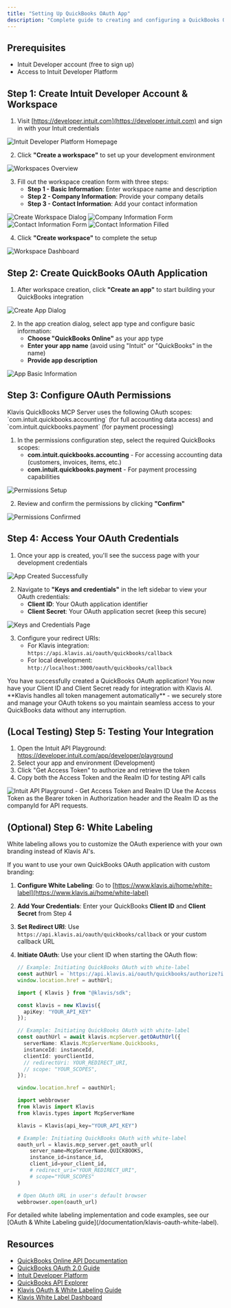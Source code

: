 ```yaml
---
title: "Setting Up QuickBooks OAuth App"
description: "Complete guide to creating and configuring a QuickBooks OAuth application"
---
```


## Prerequisites

- Intuit Developer account (free to sign up)
- Access to Intuit Developer Platform

## Step 1: Create Intuit Developer Account & Workspace

1. Visit [https://developer.intuit.com](https://developer.intuit.com) and sign in with your Intuit credentials

<img src="/images/knowledge-base/quickbooks_oauth_app/step1_homepage.png" alt="Intuit Developer Platform Homepage" />

2. Click **"Create a workspace"** to set up your development environment

<img src="/images/knowledge-base/quickbooks_oauth_app/step2_workspaces.png" alt="Workspaces Overview" />

3. Fill out the workspace creation form with three steps:
   - **Step 1 - Basic Information**: Enter workspace name and description
   - **Step 2 - Company Information**: Provide your company details
   - **Step 3 - Contact Information**: Add your contact information

<img src="/images/knowledge-base/quickbooks_oauth_app/step3_create_workspace_dialog.png" alt="Create Workspace Dialog" />

<img src="/images/knowledge-base/quickbooks_oauth_app/step5-company-info-form.png" alt="Company Information Form" />

<img src="/images/knowledge-base/quickbooks_oauth_app/step7-contact-info-form.png" alt="Contact Information Form" />

<img src="/images/knowledge-base/quickbooks_oauth_app/step8-contact-info-filled.png" alt="Contact Information Filled" />

4. Click **"Create workspace"** to complete the setup

<img src="/images/knowledge-base/quickbooks_oauth_app/step9_workspace_dashboard.png" alt="Workspace Dashboard" />

## Step 2: Create QuickBooks OAuth Application

1. After workspace creation, click **"Create an app"** to start building your QuickBooks integration

<img src="/images/knowledge-base/quickbooks_oauth_app/step10_create_app_dialog.png" alt="Create App Dialog" />

2. In the app creation dialog, select app type and configure basic information:
   - **Choose "QuickBooks Online"** as your app type
   - **Enter your app name** (avoid using "Intuit" or "QuickBooks" in the name)
   - **Provide app description**

<img src="/images/knowledge-base/quickbooks_oauth_app/step11_app_basic_info.png" alt="App Basic Information" />

## Step 3: Configure OAuth Permissions

<Note>
Klavis QuickBooks MCP Server uses the following OAuth scopes: `com.intuit.quickbooks.accounting` (for full accounting data access) and `com.intuit.quickbooks.payment` (for payment processing)
</Note>

1. In the permissions configuration step, select the required QuickBooks scopes:
   - **com.intuit.quickbooks.accounting** - For accessing accounting data (customers, invoices, items, etc.)
   - **com.intuit.quickbooks.payment** - For payment processing capabilities

<img src="/images/knowledge-base/quickbooks_oauth_app/step13_permissions_setup.png" alt="Permissions Setup" />

2. Review and confirm the permissions by clicking **"Confirm"**

<img src="/images/knowledge-base/quickbooks_oauth_app/step14_permissions_confirmed.png" alt="Permissions Confirmed" />

## Step 4: Access Your OAuth Credentials

1. Once your app is created, you'll see the success page with your development credentials

<img src="/images/knowledge-base/quickbooks_oauth_app/step15_app_created_success.png" alt="App Created Successfully" />

2. Navigate to **"Keys and credentials"** in the left sidebar to view your OAuth credentials:
   - **Client ID**: Your OAuth application identifier
   - **Client Secret**: Your OAuth application secret (keep this secure)

<img src="/images/knowledge-base/quickbooks_oauth_app/step16_keys_and_credentials.png" alt="Keys and Credentials Page" />

3. Configure your redirect URIs:
   - For Klavis integration: `https://api.klavis.ai/oauth/quickbooks/callback`
   - For local development: `http://localhost:3000/oauth/quickbooks/callback`

<Check>
You have successfully created a QuickBooks OAuth application! You now have your Client ID and Client Secret ready for integration with Klavis AI.
</Check>

<Tip>
**Klavis handles all token management automatically** - we securely store and manage your OAuth tokens so you maintain seamless access to your QuickBooks data without any interruption.
</Tip>

## (Local Testing) Step 5: Testing Your Integration

1. Open the Intuit API Playground: https://developer.intuit.com/app/developer/playground
2. Select your app and environment (Development)
3. Click "Get Access Token" to authorize and retrieve the token
4. Copy both the Access Token and the Realm ID for testing API calls

<img src="/images/knowledge-base/quickbooks_oauth_app/step17_test_api_playground.png" alt="Intuit API Playground - Get Access Token and Realm ID" />

<Tip>
Use the Access Token as the Bearer token in Authorization header and the Realm ID as the companyId for API requests.
</Tip>

## (Optional) Step 6: White Labeling 

<Note>
White labeling allows you to customize the OAuth experience with your own branding instead of Klavis AI's.
</Note>

If you want to use your own QuickBooks OAuth application with custom branding:

1. **Configure White Labeling**: Go to [https://www.klavis.ai/home/white-label](https://www.klavis.ai/home/white-label)
2. **Add Your Credentials**: Enter your QuickBooks **Client ID** and **Client Secret** from Step 4
3. **Set Redirect URI**: Use `https://api.klavis.ai/oauth/quickbooks/callback` or your custom callback URL
4. **Initiate OAuth**: Use your client ID when starting the OAuth flow:

   <CodeGroup>
   
   ```javascript without SDK
   // Example: Initiating QuickBooks OAuth with white-label
   const authUrl = `https://api.klavis.ai/oauth/quickbooks/authorize?instance_id=${instanceId}&client_id=${yourClientId}`;
   window.location.href = authUrl;
   ```
   
   ```typescript TypeScript SDK
   import { Klavis } from "@klavis/sdk";
   
   const klavis = new Klavis({
     apiKey: "YOUR_API_KEY"
   });
   
   // Example: Initiating QuickBooks OAuth with white-label
   const oauthUrl = await klavis.mcpServer.getOAuthUrl({
     serverName: Klavis.McpServerName.Quickbooks,
     instanceId: instanceId,
     clientId: yourClientId,
     // redirectUri: YOUR_REDIRECT_URI,
     // scope: "YOUR_SCOPES", 
   });
   
   window.location.href = oauthUrl;
   ```
   
   ```python Python SDK
   import webbrowser
   from klavis import Klavis
   from klavis.types import McpServerName
   
   klavis = Klavis(api_key="YOUR_API_KEY")
   
   # Example: Initiating QuickBooks OAuth with white-label
   oauth_url = klavis.mcp_server.get_oauth_url(
       server_name=McpServerName.QUICKBOOKS,
       instance_id=instance_id,
       client_id=your_client_id,
       # redirect_uri="YOUR_REDIRECT_URI",
       # scope="YOUR_SCOPES"
   )
   
   # Open OAuth URL in user's default browser
   webbrowser.open(oauth_url)
   ```
   
   </CodeGroup>

<Tip>
For detailed white labeling implementation and code examples, see our [OAuth & White Labeling guide](/documentation/klavis-oauth-white-label).
</Tip>

## Resources
- [QuickBooks Online API Documentation](https://developer.intuit.com/app/developer/qbo/docs/api/accounting/all-entities/account)
- [QuickBooks OAuth 2.0 Guide](https://developer.intuit.com/app/developer/qbo/docs/develop/authentication-and-authorization/oauth_2.0)
- [Intuit Developer Platform](https://developer.intuit.com)
- [QuickBooks API Explorer](https://developer.intuit.com/app/developer/qbo/docs/api/accounting/all-entities/account)
- [Klavis OAuth & White Labeling Guide](/documentation/klavis-oauth-white-label)
- [Klavis White Label Dashboard](https://www.klavis.ai/home/white-label)
